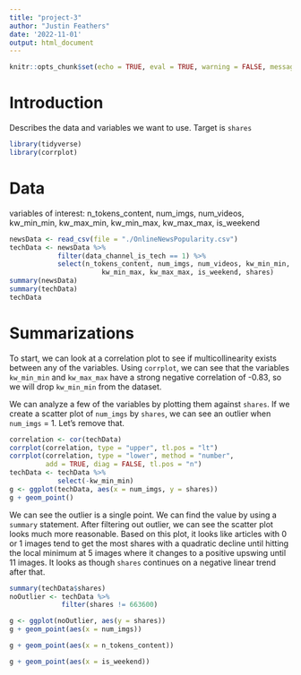 ```yaml
---
title: "project-3"
author: "Justin Feathers"
date: '2022-11-01'
output: html_document
---
```


```r
knitr::opts_chunk$set(echo = TRUE, eval = TRUE, warning = FALSE, message = FALSE)
```

# Introduction
Describes the data and variables we want to use. Target is `shares`
```r
library(tidyverse)
library(corrplot)
```

# Data
variables of interest: n_tokens_content, num_imgs, num_videos, kw_min_min, kw_max_min,
                       kw_min_max, kw_max_max, is_weekend 
```r
newsData <- read_csv(file = "./OnlineNewsPopularity.csv")
techData <- newsData %>% 
            filter(data_channel_is_tech == 1) %>%
            select(n_tokens_content, num_imgs, num_videos, kw_min_min, kw_max_min,
                       kw_min_max, kw_max_max, is_weekend, shares)  
summary(newsData)
summary(techData)
techData
```

# Summarizations
To start, we can look at a correlation plot to see if multicollinearity exists between
any of the variables. Using `corrplot`, we can see that the variables `kw_min_min` and
`kw_max_max` have a strong negative correlation of -0.83, so we will drop `kw_min_min`
from the dataset.

We can analyze a few of the variables by plotting them against `shares`. If we create
a scatter plot of `num_imgs` by `shares`, we can see an outlier when `num_imgs` = 1.
Let's remove that.
```r
correlation <- cor(techData)
corrplot(correlation, type = "upper", tl.pos = "lt")
corrplot(correlation, type = "lower", method = "number",
         add = TRUE, diag = FALSE, tl.pos = "n")
techData <- techData %>%
            select(-kw_min_min)
g <- ggplot(techData, aes(x = num_imgs, y = shares))
g + geom_point()
```

We can see the outlier is a single point. We can find the value by using a `summary`
statement. After filtering out outlier, we can see the scatter plot looks much more
reasonable. Based on this plot, it looks like articles with 0 or 1 images tend to
get the most shares with a quadratic decline until hitting the local minimum at 5 images
where it changes to a positive upswing until 11 images. It looks as though `shares`
continues on a negative linear trend after that.
```r
summary(techData$shares)
noOutlier <- techData %>%
             filter(shares != 663600)

g <- ggplot(noOutlier, aes(y = shares))
g + geom_point(aes(x = num_imgs))

g + geom_point(aes(x = n_tokens_content))

g + geom_point(aes(x = is_weekend))
```











